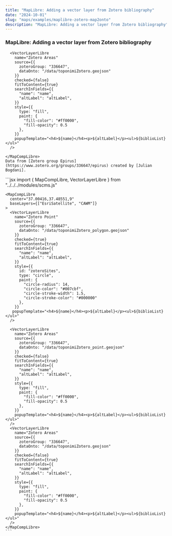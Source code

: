 ```yaml
---
title: "MapLibre: Adding a vector layer from Zotero bibliography"
date: "2024-10-01"
slug: "maps/examples/maplibre-zotero-map2onto"
description: "MapLibre: Adding a vector layer from Zotero bibliography"
---
```



### MapLibre: Adding a vector layer from Zotero bibliography

<div className="row mt-3 mb-5 border-top border-bottom py-3">
  <div className="col-6">
    <MapCompLibre 
      baseLayers={["EsriSatellite", "CAWM"]}
    >
      <VectorLayerLibre
        name="Zotero Point"
        source={{
          zoteroGroup: "336647",
          dataOnto: "/data/toponimiZotero_point.geojson"
        }}
        checked={true}
        fitToContent={true}
        searchInFields={{
          "name": "name",
          "altLabel": "altLabel",
        }}
        style={{
          type: "circle",
          paint: {
            "circle-radius": 3,
            "circle-color": "#ff0000",
            "circle-stroke-width": 1.5,
            "circle-stroke-color": "#000000"
          },
        }}
        popupTemplate="<h4>${name}</h4><p>${altLabel}</p><ul>${biblioList}</ul>"
      />

      <VectorLayerLibre
        name="Zotero Areas"
        source={{
          zoteroGroup: "336647",
          dataOnto: "/data/toponimiZotero.geojson"
        }}
        checked={false}
        fitToContent={true}
        searchInFields={{
          "name": "name",
          "altLabel": "altLabel",
        }}
        style={{
          type: "fill",
          paint: {
            "fill-color": "#ff0000",
            "fill-opacity": 0.5
          },
        }}
        popupTemplate="<h4>${name}</h4><p>${altLabel}</p><ul>${biblioList}</ul>"
      />

    </MapCompLibre>
    Data from [Zotero group Epirus](https://www.zotero.org/groups/336647/epirus) created by [Julian Bogdani].

  </div>
  <div className="col-6">
    ```jsx
    import {
      MapCompLibre,
      VectorLayerLibre
    } from "../../../modules/scms.js"

    <MapCompLibre
      center="37.00416,37.48551,9"
      baseLayers={["EsriSatellite", "CAWM"]}
    >
      <VectorLayerLibre
        name="Zotero Point"
        source={{
          zoteroGroup: "336647",
          dataOnto: "/data/toponimiZotero_polygon.geojson"
        }}
        checked={true}
        fitToContent={true}
        searchInFields={{
          "name": "name",
          "altLabel": "altLabel",
        }}
        style={{
          id: "zoteroSites",
          type: "circle",
          paint: {
            "circle-radius": 14,
            "circle-color": "#007cbf",
            "circle-stroke-width": 1.5,
            "circle-stroke-color": "#000000"
          },
        }}
       popupTemplate="<h4>${name}</h4><p>${altLabel}</p><ul>${biblioList}</ul>"
      />

      <VectorLayerLibre
        name="Zotero Areas"
        source={{
          zoteroGroup: "336647",
          dataOnto: "/data/toponimiZotero_point.geojson"
        }}
        checked={false}
        fitToContent={true}
        searchInFields={{
          "name": "name",
          "altLabel": "altLabel",
        }}
        style={{
          type: "fill",
          paint: {
            "fill-color": "#ff0000",
            "fill-opacity": 0.5
          },
        }}
        popupTemplate="<h4>${name}</h4><p>${altLabel}</p><ul>${biblioList}</ul>"
      />
      <VectorLayerLibre
        name="Zotero Areas"
        source={{
          zoteroGroup: "336647",
          dataOnto: "/data/toponimiZotero.geojson"
        }}
        checked={false}
        fitToContent={true}
        searchInFields={{
          "name": "name",
          "altLabel": "altLabel",
        }}
        style={{
          type: "fill",
          paint: {
            "fill-color": "#ff0000",
            "fill-opacity": 0.5
          },
        }}
        popupTemplate="<h4>${name}</h4><p>${altLabel}</p><ul>${biblioList}</ul>"
      />
    </MapCompLibre>
    ```

  </div>
</div>
